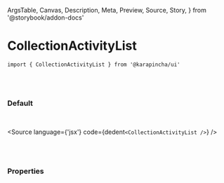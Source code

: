   ArgsTable,
  Canvas,
  Description,
  Meta,
  Preview,
  Source,
  Story,
} from '@storybook/addon-docs'


<Meta title='01. Atoms / CollectionActivityList' component={CollectionActivityList} />

# CollectionActivityList

`import { CollectionActivityList } from '@karapincha/ui'`

<br />
<br />

### Default

<br />

<Story name='Default'>
  <div className='doc-story__preview' style={{ zoom: '100%' }}>
    <div className='flex items-center gap-4'>
      <CollectionActivityList />
    </div>
  </div>
</Story>

<Source language={'jsx'} code={dedent`<CollectionActivityList />`} />

<br />
<br />

### Properties

<ArgsTable of={CollectionActivityList} />
